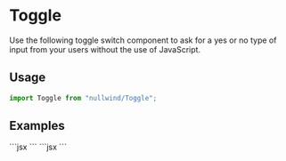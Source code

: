 
<Meta
  title="Toggle"
  description="Use the following toggle switch component to ask for a yes or no type of input from your users without the use of JavaScript."
/>

# Toggle

Use the following toggle switch component to ask for a yes or no type of input from your users without the use of JavaScript.

## Usage

```jsx
import Toggle from "nullwind/Toggle";
```

## Examples

<Playground title="Default">
  <Playground.Preview>
    <Toggle label="Some label here" />
  </Playground.Preview>
  <Playground.Code>
    ```jsx
    <Toggle label="Some label here" />
    ```
  </Playground.Code>
</Playground>

<Playground title="Disabled">
  <Playground.Preview>
    <Toggle disabled />
  </Playground.Preview>
  <Playground.Code>
    ```jsx
    <Toggle disabled />
    ```
  </Playground.Code>
</Playground>
